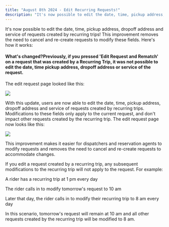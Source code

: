```yaml
---
title: "August 8th 2024 - Edit Recurring Requests!"
description: "It's now possible to edit the date, time, pickup address, dropoff address and service of requests created by recurring trips!"
---
```


It's now possible to edit the date, time, pickup address, dropoff address and service of requests created by recurring trips! This improvement removes the need to cancel and re-create requests to modify these fields. Here's how it works:

#### What's changed?Previously, if you pressed 'Edit Request and Rematch' on a request that was created by a Recurring Trip, it was not possible to edit the date, time pickup address, dropoff address or service of the request. 

The edit request page looked like this:

![](https://downloads.intercomcdn.com/i/o/1139585472/dfedcd5af9649ae7d3c1e7d1/Screenshot+2023-04-28+at+1_47_03+PM.png?expires=1753820100&signature=e9bd7325acaf1a1a6032db26f77141acc8c326e42faea2ea934712e07a1234df&req=dSEkH8x2mIVYW%2FMW1HO4zSZS3Pka0wNCzbq8ewMKVLcPrOpNCqQL3dLcXWUb%0Afwno%0A)

With this update, users are now able to edit the date, time, pickup address, dropoff address and service of requests created by recurring trips. Modifications to these fields only apply to the current request, and don't impact other requests created by the recurring trip. The edit request page now looks like this:

![](https://downloads.intercomcdn.com/i/o/1139589302/24ede3df7f1906b109a9c420/Screenshot+2024-08-08+at+4_18_40%E2%80%AFPM.png?expires=1753820100&signature=566e7e8a2ca7407d021ab04f8e41947fd977d5be5a7326550cddbbfc0c1a4f0e&req=dSEkH8x2lIJfW%2FMW1HO4zWVZRQz8l0MdzUV9Sbt8M49sucT%2BUXoiInliWhV%2B%0AynPU%0A)

This improvement makes it easier for dispatchers and reservation agents to modify requests and removes the need to cancel and re-create requests to accommodate changes. 

If you edit a request created by a recurring trip, any subsequent modifications to the recurring trip will not apply to the request. For example: 

A rider has a recurring trip at 1 pm every day

The rider calls in to modify tomorrow's request to 10 am

Later that day, the rider calls in to modify their recurring trip to 8 am every day

In this scenario, tomorrow's request will remain at 10 am and all other requests created by the recurring trip will be modified to 8 am.

